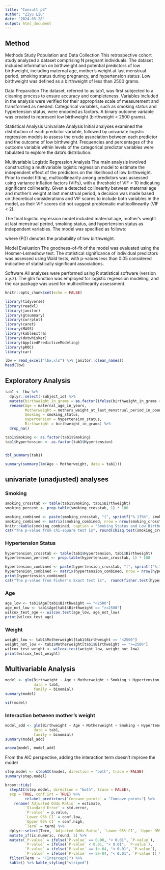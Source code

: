 ```yaml
---
title: "Consult p3"
author: "Ziyu Liu"
date: "2024-03-28"
output: html_document
---
```


## Method

Methods
Study Population and Data Collection
This retrospective cohort study analyzed a dataset comprising N pregnant individuals. The dataset included information on birthweight and potential predictors of low birthweight, including maternal age, mother's weight at last menstrual period, smoking status during pregnancy, and hypertension status. Low birthweight was defined as a birthweight of less than 2500 grams.

Data Preparation
The dataset, referred to as tab1, was first subjected to a cleaning process to ensure accuracy and completeness. Variables included in the analysis were verified for their appropriate scale of measurement and transformed as needed. Categorical variables, such as smoking status and hypertension status, were encoded as factors. A binary outcome variable was created to represent low birthweight (birthweight < 2500 grams).

Statistical Analysis
Univariate Analysis
Initial analyses examined the distribution of each predictor variable, followed by univariate logistic regression models to assess the crude association between each predictor and the outcome of low birthweight. Frequencies and percentages of the outcome variable within levels of the categorical predictor variables were tabulated to explore the data's distribution.

Multivariable Logistic Regression Analysis
The main analysis involved constructing a multivariable logistic regression model to estimate the independent effect of the predictors on the likelihood of low birthweight. Prior to model fitting, multicollinearity among predictors was assessed using variance inflation factors (VIFs), with a threshold of VIF > 10 indicating significant collinearity. Given a detected collinearity between maternal age and mother's weight at last menstrual period, a decision was made based on theoretical considerations and VIF scores to include both variables in the model, as their VIF scores did not suggest problematic multicollinearity (VIF < 2).

The final logistic regression model included maternal age, mother's weight at last menstrual period, smoking status, and hypertension status as independent variables. The model was specified as follows:
\begin{equation}
\log\left(\frac{P(\text{Low Birthweight})}{1 - P(\text{Low Birthweight})}\right) = \beta_0 + \beta_1(\text{Maternal Age}) + \beta_2(\text{Mother's Weight}) + \beta_3(\text{Smoking Status}) + \beta_4(\text{Hypertension Status})
\end{equation}

where \(P(\text{Low Birthweight})\) denotes the probability of low birthweight.

Model Evaluation
The goodness-of-fit of the model was evaluated using the Hosmer-Lemeshow test. The statistical significance of individual predictors was assessed using Wald tests, with p-values less than 0.05 considered indicative of statistically significant associations.

Software
All analyses were performed using R statistical software (version x.y.z). The glm function was employed for logistic regression modeling, and the car package was used for multicollinearity assessment.

```r
knitr::opts_chunk$set(echo = FALSE)
```


```r
library(tidyverse)
library(readxl)
library(janitor)
library(gtsummary)
library(corrplot)
library(caret)
library(MASS)
library(kableExtra)
library(dotwhisker)
library(AppliedPredictiveModeling)
library(pROC)
library(car)
```

```r
lbw = read_excel("lbw.xls") %>% janitor::clean_names()
head(lbw)
```

## Exploratory Analysis
```r
tab1 <- lbw %>%
  dplyr::select(-subject_id) %>%
  mutate(birthweight_in_grams = as.factor(ifelse(birthweight_in_grams < 2500, "<2500", ">=2500"))) %>%
  rename(Age = maternal_age_in_years,
         Motherweight = mothers_weight_at_last_menstrual_period_in_pounds,
         Smoking = smoking_status,
         Hypertension = hypertension_status,
         Birthweight = birthweight_in_grams) %>%
  drop_na()

tab1$Smoking <- as.factor(tab1$Smoking)
tab1$Hypertension <- as.factor(tab1$Hypertension)


tbl_summary(tab1)
```

```r
summary(summary(lm(Age ~ Motherweight, data = tab1)))
```

## univariate (unadjusted) analyses

### Smoking
```r
smoking_crosstab <- table(tab1$Smoking, tab1$Birthweight)
smoking_percent <- prop.table(smoking_crosstab, 1) * 100

smoking_combined <- paste(smoking_crosstab, "(", sprintf("%.1f%%", smoking_percent), ")", sep="")
smoking_combined <- matrix(smoking_combined, nrow = nrow(smoking_crosstab), byrow = TRUE, dimnames = dimnames(smoking_crosstab))
knitr::kable(smoking_combined, caption = "Smoking Status and Low Birthweight")
cat("The p-value from chi-square test is", round(chisq.test(smoking_crosstab)$p.value, 4))
```

### Hypertension Status
```r
hypertension_crosstab <- table(tab1$Hypertension, tab1$Birthweight)
hypertension_percent <- prop.table(hypertension_crosstab, 1) * 100

hypertension_combined <- paste(hypertension_crosstab, "(", sprintf("%.1f%%", hypertension_percent), ")", sep="")
hypertension_combined <- matrix(hypertension_combined, nrow = nrow(hypertension_crosstab), byrow = TRUE, dimnames = dimnames(hypertension_crosstab))
print(hypertension_combined)
cat("The p-value from Fisher's Exact test is",  round(fisher.test(hypertension_crosstab)$p.value, 4))
```


### Age
```r
age_low <- tab1$Age[tab1$Birthweight == "<2500"]
age_not_low <- tab1$Age[tab1$Birthweight == ">=2500"]
wilcox_test_age <- wilcox.test(age_low, age_not_low)
print(wilcox_test_age)
```

### Weight
```r
weight_low <- tab1$Motherweight[tab1$Birthweight == "<2500"]
weight_not_low <- tab1$Motherweight[tab1$Birthweight == ">=2500"]
wilcox_test_weight <- wilcox.test(weight_low, weight_not_low)
print(wilcox_test_weight)
```

## Multivariable Analysis
```r
model <- glm(Birthweight ~ Age + Motherweight + Smoking + Hypertension, 
             data = tab1, 
             family = binomial)
summary(model)
```



```r
vif(model)
```

### Interaction between mother’s weight
```r
model_add <- glm(Birthweight ~ Age + Motherweight + Smoking + Hypertension + Motherweight*Hypertension, 
             data = tab1, 
             family = binomial)
summary(model_add)

anova(model, model_add)
```

From the AIC perspective, adding the interaction term doesn't improve the model

```r
step.model <- stepAIC(model, direction = "both", trace = FALSE)
summary(step.model)
```

```r
broom::tidy(
  stepAIC(step.model, direction = "both", trace = FALSE),
  exp = TRUE, conf.int = TRUE) %>%   
         relabel_predictors(`Concave points` = "Concave points") %>% 
    rename(`Adjusted Odds Ratio` = estimate,
         `Standard Error` = std.error,
         `P-value` = p.value,
         `Lower 95% CI` = conf.low,
         `Upper 95% CI` = conf.high,
         `Term` = term) %>% 
  dplyr::select(Term, `Adjusted Odds Ratio`, `Lower 95% CI`, `Upper 95% CI`, `P-value`) %>% 
  mutate_if(is.numeric, round, 3) %>% 
  mutate(`P-value` = ifelse(`P-value` == 0.00, "< 0.01", `P-value`),
         `P-value` = ifelse(`P-value` < 0.01, "< 0.01", `P-value`),
         `P-value` = ifelse(`P-value` == 1e-04, "< 0.01", `P-value`),
         `P-value` = ifelse(`P-value` == 5e-04, "< 0.01", `P-value`)) %>% 
  filter(Term != "(Intercept)") %>%
  kable() %>% kable_styling("striped")
```

